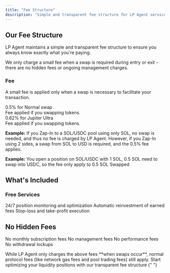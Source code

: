 ```yaml
---
title: "Fee Structure"
description: "Simple and transparent fee structure for LP Agent services"
---
```


## Our Fee Structure

LP Agent maintains a simple and transparent fee structure to ensure you always know exactly what you're paying.

<Note>
  We only charge a small fee when a swap is required during entry or exit -
  there are no hidden fees or ongoing management charges.
</Note>

### Fee

A small fee is applied only when a swap is necessary to facilitate your transaction.

<CardGroup cols={2}>
  <Card title="Swap Fee" icon="arrow-right-to-bracket">
    <div className="mt-2">
      <span className="text-2xl font-bold text-primary">
        0.5% for Normal swap
      </span>
      <div className="mt-2 text-sm">Fee applied if you swapping tokens.</div>
    </div>
  </Card>
  <Card title="Swap Fee" icon="arrow-right-to-bracket">
    <div className="mt-2">
      <span className="text-2xl font-bold text-primary">
        0.62% for Jupiter Ultra
      </span>
      <div className="mt-2 text-sm">Fee applied if you swapping tokens.</div>
    </div>
  </Card>
</CardGroup>

**Example:** If you Zap-In to a SOL/USDC pool using only SOL, no swap is needed, and thus no fee is charged by LP Agent. However, if you Zap-In using 2 sides, a swap from SOL to USD is required, and the 0.5% fee applies.

**Example:** You open a position on SOL/USDC with 1 SOL, 0.5 SOL need to swap into USDC, so the fee only apply to 0.5 SOL Swapped

## What's Included

### Free Services

<CardGroup cols={3}>
  <Card title="AI Management" icon="robot">
    24/7 position monitoring and optimization
  </Card>
  <Card title="Auto-Compound" icon="rotate">
    Automatic reinvestment of earned fees
  </Card>
  <Card title="Risk Management" icon="shield-check">
    Stop-loss and take-profit execution
  </Card>
</CardGroup>

## No Hidden Fees

<Check>No monthly subscription fees</Check>
<Check>No management fees</Check>
<Check>No performance fees</Check>
<Check>No withdrawal lockups</Check>

<Warning>
  While LP Agent only charges the above fees **when swaps occur**, normal
  protocol fees (like network gas fees and pool trading fees) still apply.
</Warning>

<Card title="Ready to Start?" icon="rocket" href="/quickstart">
  Start optimizing your liquidity positions with our transparent fee structure
</Card>{" "}
